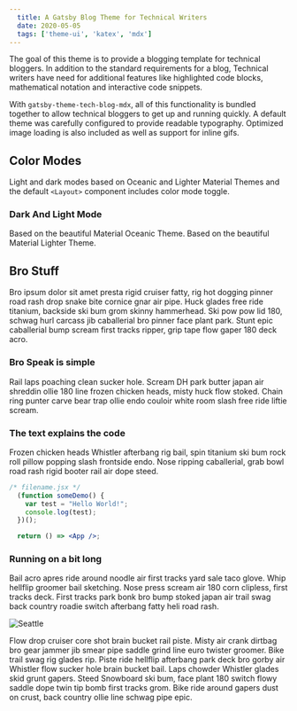 ```yaml
---
  title: A Gatsby Blog Theme for Technical Writers
  date: 2020-05-05
  tags: ['theme-ui', 'katex', 'mdx']
---
```


The goal of this theme is to provide a blogging template for technical bloggers. In addition to the standard requirements for a blog, Technical writers have need for additional features like highlighted code blocks, mathematical notation and interactive code snippets.

With `gatsby-theme-tech-blog-mdx`, all of this functionality is bundled together to allow technical bloggers to get up and running quickly. A default theme was carefully configured to provide readable typography. Optimized image loading is also included as well as support for inline gifs.

## Color Modes

Light and dark modes based on Oceanic and Lighter Material Themes and the default `<Layout>` component includes color mode toggle.

### Dark And Light Mode

Based on the beautiful Material Oceanic Theme. Based on the beautiful Material Lighter Theme.

## Bro Stuff

Bro ipsum dolor sit amet presta rigid cruiser fatty, rig hot dogging pinner road rash drop snake bite cornice gnar air pipe. Huck glades free ride titanium, backside ski bum grom skinny hammerhead. Ski pow pow lid 180, schwag hurl carcass jib caballerial bro pinner face plant park. Stunt epic caballerial bump scream first tracks ripper, grip tape flow gaper 180 deck acro.

### Bro Speak is simple

Rail laps poaching clean sucker hole. Scream DH park butter japan air shreddin ollie 180 line frozen chicken heads, misty huck flow stoked. Chain ring punter carve bear trap ollie endo couloir white room slash free ride liftie scream.

### The text explains the code
Frozen chicken heads Whistler afterbang rig bail, spin titanium ski bum rock roll pillow popping slash frontside endo. Nose ripping caballerial, grab bowl road rash rigid booter rail air dope steed.

```jsx
/* filename.jsx */
  (function someDemo() {
    var test = "Hello World!";
    console.log(test);
  })();

  return () => <App />;
```

### Running on a bit long

Bail acro apres ride around noodle air first tracks yard sale taco glove. Whip hellflip groomer bail sketching. Nose press scream air 180 corn clipless, first tracks deck. First tracks park bonk bro bump stoked japan air trail swag back country roadie switch afterbang fatty heli road rash.

![Seattle](./images/seattle.jpg)

Flow drop cruiser core shot brain bucket rail piste. Misty air crank dirtbag bro gear jammer jib smear pipe saddle grind line euro twister groomer. Bike trail swag rig glades rip. Piste ride hellflip afterbang park deck bro gorby air Whistler flow sucker hole brain bucket bail. Laps chowder Whistler glades skid grunt gapers. Steed Snowboard ski bum, face plant 180 switch flowy saddle dope twin tip bomb first tracks grom. Bike ride around gapers dust on crust, back country ollie line schwag pipe epic.

